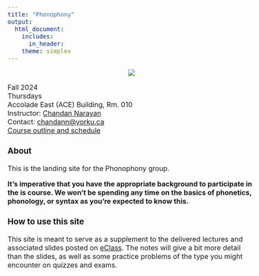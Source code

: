 ```yaml
---
title: "Phonophony"
output: 
  html_document:
    includes:
      in_header: 
    theme: simplex
---
```

<style type="text/css">
  body{
  font-size: 12pt;
}
</style>

<style type="text/css">
.title {
  display: none;
}

#getting-started img {
  margin-right: 10px;
}

</style>



<center> 
![](images/phonophony_logo.jpg)
</center>
Fall 2024
\
Thursdays\
Accolade East (ACE) Building, Rm. 010\
Instructor: [Chandan Narayan](https://ch-narayan.github.io)\
Contact: [chandann@yorku.ca](mailto:chandann@yorku.ca)\
[Course outline and schedule](LING4230syllabus.html)

### About

This is the landing site for the Phonophony group.

**It’s imperative that you have the appropriate background to participate in the is course. We won't be spending any time on the basics of phonetics, phonology, or syntax as you’re expected to know this.**


### How to use this site

This site is meant to serve as a supplement to the delivered lectures and associated slides posted on [eClass](https://eclass.yorku.ca). The notes will give a bit more detail than the slides, as well as some practice problems of the type you might encounter on quizzes and exams. 


</div>
<div class="col-sm-6">

</a>
</div>
